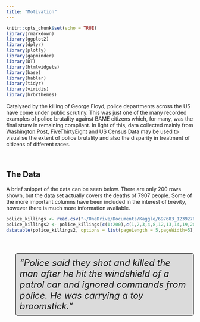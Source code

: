 ```yaml
---
title: "Motivation"
---
```


```r
knitr::opts_chunk$set(echo = TRUE)
library(rmarkdown)
library(ggplot2)
library(dplyr)
library(plotly)
library(gapminder)
library(DT)
library(htmlwidgets)
library(base)
library(hablar)
library(tidyr)
library(viridis)
library(hrbrthemes)
```

Catalysed by the killing of George Floyd, police departments across the US have come under public scrutiny. This was just one of the many recorded examples of police brutality against BAME citizens which, for many, was the final straw in remaining compliant. In light of this, data collected mainly from [Washington Post](https://github.com/washingtonpost/data-police-shootings), [FiveThirtyEight](https://projects.fivethirtyeight.com/republicans-democrats-cities/) and US Census Data may be used to visualise the extent of police brutality and also the disparity in treatment of citizens of different races.

<br>


## The Data

A brief snippet of the data can be seen below. There are only 200 rows shown, but the data set actually covers the deaths of 7907 people. Some of the more important columns have been included in the interest of brevity, however there is much more information available.

```r
police_killings <- read.csv("~/OneDrive/Documents/Kaggle/697683_1239276_bundle_archive/police_killings.csv",header = TRUE)
police_killings2 <- police_killings[c(1:200),c(1,2,3,4,8,12,13,14,19,20)]
datatable(police_killings2, options = list(pageLength = 5,pageWidth=5),rownames = FALSE,colnames = c("Victim","Age","Sex","Race","City","Responsible Police Agency","Cause of Death","Brief Description","Armed?","Alleged Weapon"))
```

<br>

<style>
p.comment {
background-color: #DBDBDB;
padding: 10px;
border: 1px solid black;
margin-left: 25px;
border-radius: 5px;
font-style: italic;
}

</style>
<font size = "5">
<p class="comment">
"Police said they shot and killed the man after he hit the windshield of a patrol car and ignored commands from police. He was carrying a toy broomstick."
</p>
</font>



